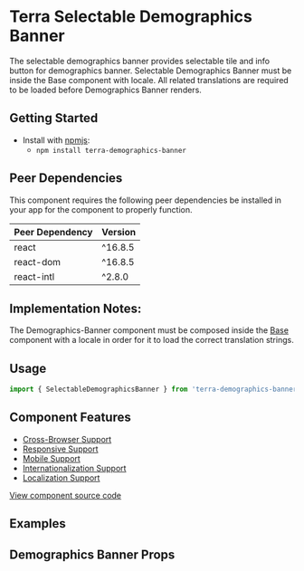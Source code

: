 

<Badge />

# Terra Selectable Demographics Banner

The selectable demographics banner provides selectable tile and info button for demographics banner. Selectable Demographics Banner must be inside the Base component with locale. All related translations are required to be loaded before Demographics Banner renders.

## Getting Started

- Install with [npmjs](https://www.npmjs.com):
  - `npm install terra-demographics-banner`

<!-- AUTO-GENERATED-CONTENT:START Peer Dependencies -->
## Peer Dependencies

This component requires the following peer dependencies be installed in your app for the component to properly function.

| Peer Dependency | Version |
|-|-|
| react | ^16.8.5 |
| react-dom | ^16.8.5 |
| react-intl | ^2.8.0 |

<!-- AUTO-GENERATED-CONTENT:END -->

## Implementation Notes:

The Demographics-Banner component must be composed inside the [Base][1] component with a locale in order for it to load the correct translation strings.

[1]: https://github.com/cerner/terra-core/blob/master/packages/terra-base/src/terra-dev-site/doc/base/Base.1.doc.mdx

## Usage

```jsx
import { SelectableDemographicsBanner } from 'terra-demographics-banner';
```

## Component Features
* [Cross-Browser Support](https://engineering.cerner.com/terra-ui/contributing/terra-ui/component-standards#cross-browser-support)
* [Responsive Support](https://engineering.cerner.com/terra-ui/contributing/terra-ui/component-standards#responsive-support)
* [Mobile Support](https://engineering.cerner.com/terra-ui/contributing/terra-ui/component-standards#mobile-support)
* [Internationalization Support](https://engineering.cerner.com/terra-ui/contributing/terra-ui/component-standards#internationalization-i18n-support)
* [Localization Support](https://engineering.cerner.com/terra-ui/contributing/terra-ui/component-standards#internationalization-i18n-support)

[View component source code](https://github.com/cerner/terra-core/tree/master/packages/terra-demographics-banner)

## Examples
<DefaultSelectableDemographicsBanner title="Selectable Demographics Banner" />
<SelectableDemographicsBannerMissingData title="Selectable Demographics Banner with Missing Data" />
<SelectableDemographicsBannerDeceased title="Selectable Deceased Demographics Banners" />
<SelectableDemographicsBannerAdditionalAges title="Selectable Demographics Banner with Gestational and Post Menstrural Ages" />
<SelectableDemographicsBannerAdditionalDetails title="Selectable Demographics Banner with Additional Details" />
<SelectableDemoGraphicsBannerSmallContainer title="Selectable Demographics Banner in a Small Container" />

## Demographics Banner Props
<SelectableDemographicsBannerPropsTable />

